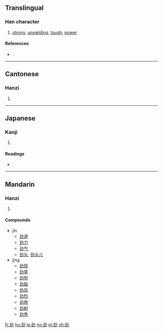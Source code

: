 {{also|勁}}
==Translingual==

===Han character===
{{Han char|rn=19|rad=力|as=05|sn=7|four=|canj=弓一大尸 (NMKS)|ids=⿰[[𢀖]][[力]]}}

# [[strong]], [[unyielding]], [[tough]], [[power]]

====References====
* {{Han ref|kx=0147.071|dkj=02327|dj=0331.130|hdz=10369.070|uh=52B2|ud=21170}}

----

==Cantonese==

===Hanzi===
{{yue-hanzi|jyut=ging6|y=ging6|tra=勁}}

# {{defn|lang=yue|sort=力05}}

----

==Japanese==

===Kanji===
{{ja-kanji|grade=|rs=力05}}

# {{defn|lang=ja|sort=力05}}

====Readings====
* {{ja-readings|on=[[けい]] (kei)|kun=}}

----

==Mandarin==

===Hanzi===
{{cmn-hanzi|tra=勁|pin=[[jìn]] ([[jin4]]), [[jìng]] ([[jing4]])|wg=chin<sup>4</sup>, ching<sup>4</sup>}}

# {{defn|lang=cmn|sort=力05}}

====Compounds====
* jìn
** [[劲道]]
** [[劲力]]
** [[劲气]]
** [[劲头]], [[劲头儿]]
* jìng
** [[劲拔]]
** [[劲草]]
** [[劲吹]]
** [[劲敌]]
** [[劲风]]
** [[劲烈]]
** [[劲旅]]
** [[劲射]]
** [[劲秀]]

[[fr:劲]]
[[hu:劲]]
[[ja:劲]]
[[no:劲]]
[[pl:劲]]
[[zh:劲]]